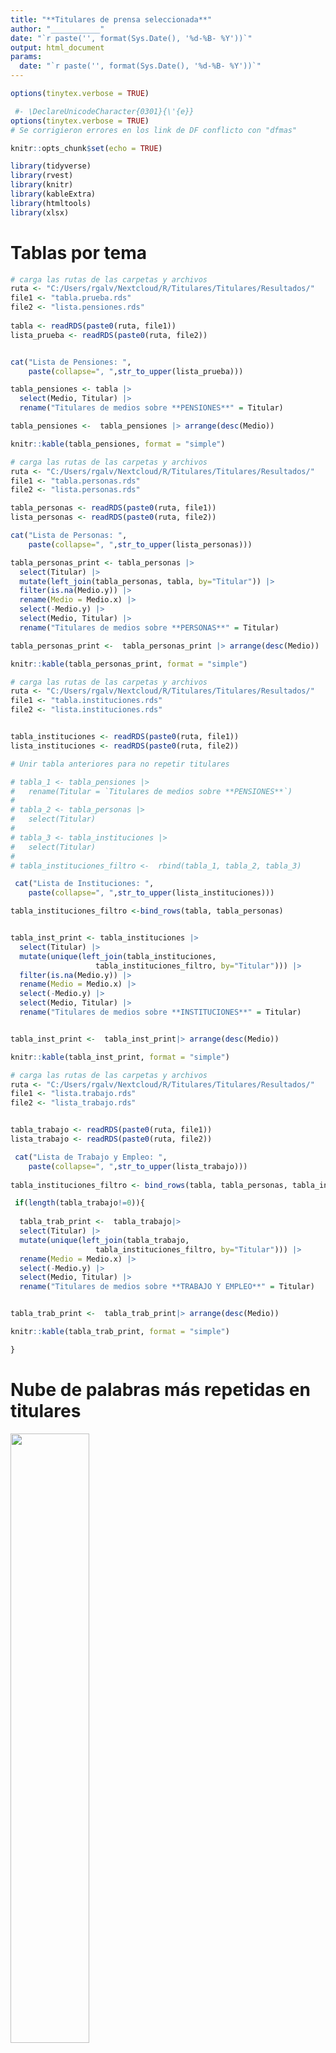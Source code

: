 ```yaml
---
title: "**Titulares de prensa seleccionada**"
author: "___________"
date: "`r paste('', format(Sys.Date(), '%d-%B- %Y'))`"
output: html_document
params:   
  date: "`r paste('', format(Sys.Date(), '%d-%B- %Y'))`"
---
```



```r
options(tinytex.verbose = TRUE)

```

```r
 #- \DeclareUnicodeCharacter{0301}{\'{e}}
options(tinytex.verbose = TRUE)
# Se corrigieron errores en los link de DF conflicto con "dfmas" 

knitr::opts_chunk$set(echo = TRUE)

library(tidyverse)
library(rvest)
library(knitr)
library(kableExtra)
library(htmltools)
library(xlsx)

```
 
# Tablas por tema
```r

# carga las rutas de las carpetas y archivos
ruta <- "C:/Users/rgalv/Nextcloud/R/Titulares/Titulares/Resultados/"
file1 <- "tabla.prueba.rds"
file2 <- "lista.pensiones.rds"
 
tabla <- readRDS(paste0(ruta, file1))
lista_prueba <- readRDS(paste0(ruta, file2))


cat("Lista de Pensiones: ",
    paste(collapse=", ",str_to_upper(lista_prueba)))

tabla_pensiones <- tabla |> 
  select(Medio, Titular) |> 
  rename("Titulares de medios sobre **PENSIONES**" = Titular) 

tabla_pensiones <-  tabla_pensiones |> arrange(desc(Medio))

knitr::kable(tabla_pensiones, format = "simple") 
```   
 
```r

# carga las rutas de las carpetas y archivos
ruta <- "C:/Users/rgalv/Nextcloud/R/Titulares/Titulares/Resultados/"
file1 <- "tabla.personas.rds"
file2 <- "lista.personas.rds"

tabla_personas <- readRDS(paste0(ruta, file1))
lista_personas <- readRDS(paste0(ruta, file2))

cat("Lista de Personas: ",
    paste(collapse=", ",str_to_upper(lista_personas)))

tabla_personas_print <- tabla_personas |> 
  select(Titular) |> 
  mutate(left_join(tabla_personas, tabla, by="Titular")) |> 
  filter(is.na(Medio.y)) |> 
  rename(Medio = Medio.x) |> 
  select(-Medio.y) |> 
  select(Medio, Titular) |> 
  rename("Titulares de medios sobre **PERSONAS**" = Titular) 

tabla_personas_print <-  tabla_personas_print |> arrange(desc(Medio))

knitr::kable(tabla_personas_print, format = "simple") 

```
 
```r

# carga las rutas de las carpetas y archivos
ruta <- "C:/Users/rgalv/Nextcloud/R/Titulares/Titulares/Resultados/"
file1 <- "tabla.instituciones.rds"
file2 <- "lista.instituciones.rds"


tabla_instituciones <- readRDS(paste0(ruta, file1))
lista_instituciones <- readRDS(paste0(ruta, file2))

# Unir tabla anteriores para no repetir titulares

# tabla_1 <- tabla_pensiones |> 
#   rename(Titular = `Titulares de medios sobre **PENSIONES**`)
# 
# tabla_2 <- tabla_personas |> 
#   select(Titular)
# 
# tabla_3 <- tabla_instituciones |> 
#   select(Titular)
# 
# tabla_instituciones_filtro <-  rbind(tabla_1, tabla_2, tabla_3)

 cat("Lista de Instituciones: ",
    paste(collapse=", ",str_to_upper(lista_instituciones)))

tabla_instituciones_filtro <-bind_rows(tabla, tabla_personas)


tabla_inst_print <- tabla_instituciones |> 
  select(Titular) |> 
  mutate(unique(left_join(tabla_instituciones,
                   tabla_instituciones_filtro, by="Titular"))) |> 
  filter(is.na(Medio.y)) |> 
  rename(Medio = Medio.x) |> 
  select(-Medio.y) |> 
  select(Medio, Titular) |> 
  rename("Titulares de medios sobre **INSTITUCIONES**" = Titular) 


tabla_inst_print <-  tabla_inst_print|> arrange(desc(Medio))

knitr::kable(tabla_inst_print, format = "simple") 


```


```r

# carga las rutas de las carpetas y archivos
ruta <- "C:/Users/rgalv/Nextcloud/R/Titulares/Titulares/Resultados/"
file1 <- "lista.trabajo.rds"
file2 <- "lista_trabajo.rds"


tabla_trabajo <- readRDS(paste0(ruta, file1))
lista_trabajo <- readRDS(paste0(ruta, file2))

 cat("Lista de Trabajo y Empleo: ",
    paste(collapse=", ",str_to_upper(lista_trabajo)))
 
tabla_instituciones_filtro <- bind_rows(tabla, tabla_personas, tabla_instituciones)

 if(length(tabla_trabajo!=0)){
 
  tabla_trab_print <-  tabla_trabajo|> 
  select(Titular) |> 
  mutate(unique(left_join(tabla_trabajo,
                   tabla_instituciones_filtro, by="Titular"))) |> 
  rename(Medio = Medio.x) |> 
  select(-Medio.y) |> 
  select(Medio, Titular) |> 
  rename("Titulares de medios sobre **TRABAJO Y EMPLEO**" = Titular) 


tabla_trab_print <-  tabla_trab_print|> arrange(desc(Medio))

knitr::kable(tabla_trab_print, format = "simple") 

}


```


# Nube de palabras más repetidas en titulares
\centering
![]("C:/Users/rgalv/Nextcloud/R/Titulares/Titulares/Resultados/nube_palabras/figura/fig_1.pdf"){width=50%}
<!-- ![](../Resultados/graf_1.png){width=50%, height=40%} -->


\blandscape

```r

# BC Dolares 
url2 <- "https://si3.bcentral.cl/indicadoressiete/secure/Serie.aspx?gcode=PRE_TCO&param=RABmAFYAWQB3AGYAaQBuAEkALQAzADUAbgBNAGgAaAAkADUAVwBQAC4AbQBYADAARwBOAGUAYwBjACMAQQBaAHAARgBhAGcAUABTAGUAdwA1ADQAMQA0AE0AawBLAF8AdQBDACQASABzAG0AXwA2AHQAawBvAFcAZwBKAEwAegBzAF8AbgBMAHIAYgBDAC4ARQA3AFUAVwB4AFIAWQBhAEEAOABkAHkAZwAxAEEARAA="

ind <- read_html(url2)   
  
ind2 <- ind |>  html_elements(".table")  

table <- ind2 |>  html_elements(".table") |> html_table()

tabla_dolar <- table[[1]] |> janitor::clean_names()

 

td_ene<- tabla_dolar |> 
  select(da_a, enero) |> 
  rename(dia=da_a,
         Dolar= enero) |> 
  filter(dia>=1)


#BC Euros
url2_eu <- "https://si3.bcentral.cl/indicadoressiete/secure/Serie.aspx?gcode=PRE_EUR&param=cgBnAE8AOQBlAGcAIwBiAFUALQBsAEcAYgBOAEkASQBCAEcAegBFAFkAeABkADgASAA2AG8AdgB2AFMAUgBYADIAQwBzAEEARQBMAG8ASgBWADQATABrAGQAZAB1ADIAeQBBAFAAZwBhADIAbABWAHcAXwBXAGgATAAkAFIAVAB1AEIAbAB3AFoAdQBRAFgAZwA5AHgAdgAwACQATwBZADcAMwAuAGIARwBFAFIASwAuAHQA"

ind_eu <- read_html(url2_eu)   
  
ind2_eu <- ind_eu |>  html_elements(".table")  

table_eu <- ind2_eu |>  html_elements(".table") |> html_table()

tabla_eu<- table_eu[[1]] |> janitor::clean_names()

teu_ene <- tabla_eu |> 
  select(da_a, enero) |> 
  rename(dia=da_a,
         Euro= enero) |> 
  filter(dia>=1)


#BC UF
# url2_UF <- "https://si3.bcentral.cl/indicadoressiete/secure/Serie.aspx?gcode=UF&param=RABmAFYAWQB3AGYAaQBuAEkALQAzADUAbgBNAGgAaAAkADUAVwBQAC4AbQBYADAARwBOAGUAYwBjACMAQQBaAHAARgBhAGcAUABTAGUAYwBsAEMAMQA0AE0AawBLAF8AdQBDACQASABzAG0AXwA2AHQAawBvAFcAZwBKAEwAegBzAF8AbgBMAHIAYgBDAC4ARQA3AFUAVwB4AFIAWQBhAEEAOABkAHkAZwAxAEEARAA%3d"
# 
# ind_UF <- read_html(url2_UF)   
#   
# ind2_UF <- ind_UF |>  html_elements('.table')  
# 
# table_UF <- ind2_UF |>  html_elements(".table") |> html_table()
# 
# tabla_UF <- table_UF[[1]] |> janitor::clean_names()
# 
# tUF_ago<- tabla_UF |> 
#   select(da_a, enero) |> 
#   rename(dia=da_a,
#          UF=enero) |> 
#   filter(dia>=1)


# UF SII
library(rvest)
url_sii <- "https://www.sii.cl/valores_y_fechas/uf/uf2023.htm"

pag_sii <- read_html(url_sii)

sii_tabla <- pag_sii |> html_elements(".table")

tabla_sii <- sii_tabla[[2]] |> html_table() |> janitor::clean_names()

dia_fin <- tabla_sii |>  
  filter(enero_5==31) |> 
  select(enero_5, enero_6)


t1 <- tabla_sii |> select(enero, enero_2) |> rename(dia = enero,
                                                            UF = enero_2)
t2 <- tabla_sii |> select(enero_3, enero_4) |>  rename(dia = enero_3,
                                                            UF = enero_4)
t3 <- tabla_sii |> select(enero_5, enero_6) |>  rename(dia = enero_5,
                                                            UF = enero_6)
 

tUF_sii <- bind_rows(t1,t2,t3) |> 
  filter(!is.na(dia))

tabla_ind <- Reduce(merge, list(td_ene, teu_ene, tUF_sii))


kable(tabla_ind, booktabs=TRUE, format = "simple", caption = "Indicadores Banco Central, desde el 1 de enero 2023") 

beepr::beep(11)
```

\elandscape




# Noticias nacionales seleccionadas

```r

ruta <- "C:/Users/rgalv/Nextcloud/R/Titulares/Titulares/Resultados/"
file1 <- "tf_medios_nac.rds"

tabla_med_nac<- readRDS(paste0(ruta, file1))

tabla_filtro <- bind_rows(tabla, tabla_instituciones,
                         tabla_personas, tabla_trabajo) |> 
  mutate(filtro="si") |>  
  select(Titular, Medio, filtro)

tabla_med_nac <- tabla_med_nac |> 
  filter( !str_detect(Titular,c("Podcast")))

tabla_med_nac_print <- tabla_med_nac |> 
  left_join(tabla_filtro, by="Titular") |> 
  filter(is.na(Medio.y)) |> 
  rename( Medio = Medio.x) |> 
  select(-c(Medio.y, filtro))


tabla_med_nac_print <- tabla_med_nac_print |>  arrange(desc(Medio))

kable(tabla_med_nac_print, format = "simple")


```



# Nocticias internacionales seleccionadas
 
```r

ruta <- "C:/Users/rgalv/Nextcloud/R/Titulares/Titulares/Resultados/"
file1 <- "tf_medios_ext.rds"

tabla_med_ext<- readRDS(paste0(ruta, file1))

tabla_med_ext <- tabla_med_ext |>  arrange(desc(Medio))

kable(tabla_med_ext, format = "simple")


```

```r

###TABLA DF
url= "https://www.df.cl/"

pagina <- read_html(url) |> html_elements('h2') 

tabladf <- tibble(
  Titular = pagina |> html_elements('a') 
                  |> html_text2(),
  Link = paste0("",
                str_squish(pagina |> html_elements('a') 
                               |> html_attr('href')))
    ) |> 
  mutate(Link = case_when(
    !str_detect(Link, 	"https://" ) ~ paste0("https://www.df.cl", Link), 
    TRUE~as.character(Link)
  ))

tabla1 <- tabladf |> 
filter(!str_detect(Titular, "Dólar en Chile cierra" )) |> distinct() |> 
  mutate(Titular = str_sub(Titular,start = 0 ,end = 110)) |> 
  mutate(Link=paste0("[","Link","]","(",Link,")"))|> 
  mutate(Titular=str_conv(Titular,encoding = "UTF-8"), 
  Titular=str_replace_all(Titular, "′", " "),
  Titular=str_replace_all(Titular, "″", " ")) 


knitr::kable(tabla1, format = "simple")
```

